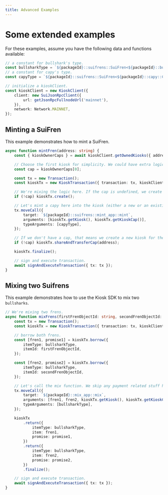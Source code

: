 ```yaml
---
title: Advanced Examples
---
```


# Some extended examples

For these examples, assume you have the following data and functions available:

```typescript
// a constant for bullshark's type.
const bullsharkType = `${packageId}::suifrens::SuiFren<${packageId}::bullshark::Bullshark>`;
// a constant for capy's type.
const capyType = `${packageId}::suifrens::SuiFren<${packageId}::capy::Capy>`;

// initialize a kioskClient.
const kioskClient = new KioskClient({
	client: new SuiJsonRpcClient({
		url: getJsonRpcFullnodeUrl('mainnet'),
	}),
	network: Network.MAINNET,
});
```

## Minting a SuiFren

This example demonstrates how to mint a SuiFren.

```typescript
async function mintFren(address: string) {
	const { kioskOwnerCaps } = await kioskClient.getOwnedKiosks({ address });

	// Choose the first kiosk for simplicity. We could have extra logic here (e.g. let the user choose, pick a personal one, etc).
	const cap = kioskOwnerCaps[0];

	const tx = new Transaction();
	const kioskTx = new KioskTransaction({ transaction: tx, kioskClient, cap });

	// We're mixing the logic here. If the cap is undefined, we create a new kiosk.
	if (!cap) kioskTx.create();

	// Let's mint a capy here into the kiosk (either a new or an existing one).
	tx.moveCall({
		target: `${packageId}::suifrens::mint_app::mint`,
		arguments: [kioskTx.getKiosk(), kioskTx.getKioskCap()],
		typeArguments: [capyType],
	});

	// If we don't have a cap, that means we create a new kiosk for the user in this flow.
	if (!cap) kioskTx.shareAndTransferCap(address);

	kioskTx.finalize();

	// sign and execute transaction.
	await signAndExecuteTransaction({ tx: tx });
}
```

## Mixing two Suifrens

This example demonstrates how to use the Kiosk SDK to mix two `bullsharks`.

```typescript
// We're mixing two frens.
async function mixFrens(firstFrenObjectId: string, secondFrenObjectId: string, cap: KioskOwnerCap) {
	const tx = new Transaction();
	const kioskTx = new KioskTransaction({ transaction: tx, kioskClient, cap });

	// borrow both frens.
	const [fren1, promise1] = kioskTx.borrow({
		itemType: bullsharkType,
		itemId: firstFrenObjectId,
	});

	const [fren2, promise2] = kioskTx.borrow({
		itemType: bullsharkType,
		itemId: secondFrenObjectId,
	});

	// Let's call the mix function. We skip any payment related stuff here.
	tx.moveCall({
		target: `${packageId}::mix_app::mix`,
		arguments: [fren1, fren2, kioskTx.getKiosk(), kioskTx.getKioskCap()],
		typeArguments: [bullsharkType],
	});

	kioskTx
		.return({
			itemType: bullsharkType,
			item: fren1,
			promise: promise1,
		})
		.return({
			itemType: bullsharkType,
			item: fren2,
			promise: promise2,
		})
		.finalize();

	// sign and execute transaction.
	await signAndExecuteTransaction({ tx: tx });
}
```
